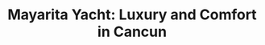 ---
slug: 'yacht-rental-cancun-mayarita/en'
status: 1
lang: 'en'
slugGallery: 'mayarita'
title: 'Mayarita Yacht: Luxury and Comfort in Cancun'
description: 'Discover the Mayarita Yacht, a luxurious vessel that offers the perfect setting for a memorable day at sea. Enjoy the Caribbean breeze and the turquoise waters of Cancun.'
keywords: 'mayarita yacht, mayarita yacht rental, mayarita yacht cancun, mayarita yacht reviews, mayarita yacht prices, mayarita yacht location'
price: 699
stars: '4.8'
reviews: '1,459 reviews'
image: 
    src: '/assets/covers/yachts/yacht-mayarita-cover.webp'
    alt: 'cover yacht mayarita'
capacity: 'Max 12 passengers'
size: 'Size: 37 ft'
highlights: ['Life jackets and snorkel masks', 'Bluetooth music']
bokun: 'https://widgets.bokun.io/online-sales/8b31caec-8877-411a-85ad-682828170619/experience/946931?partialView=1'
calendar: 'https://widgets.bokun.io/online-sales/8b31caec-8877-411a-85ad-682828170619/experience-calendar/946931'
location: ''
testimonials: []
---